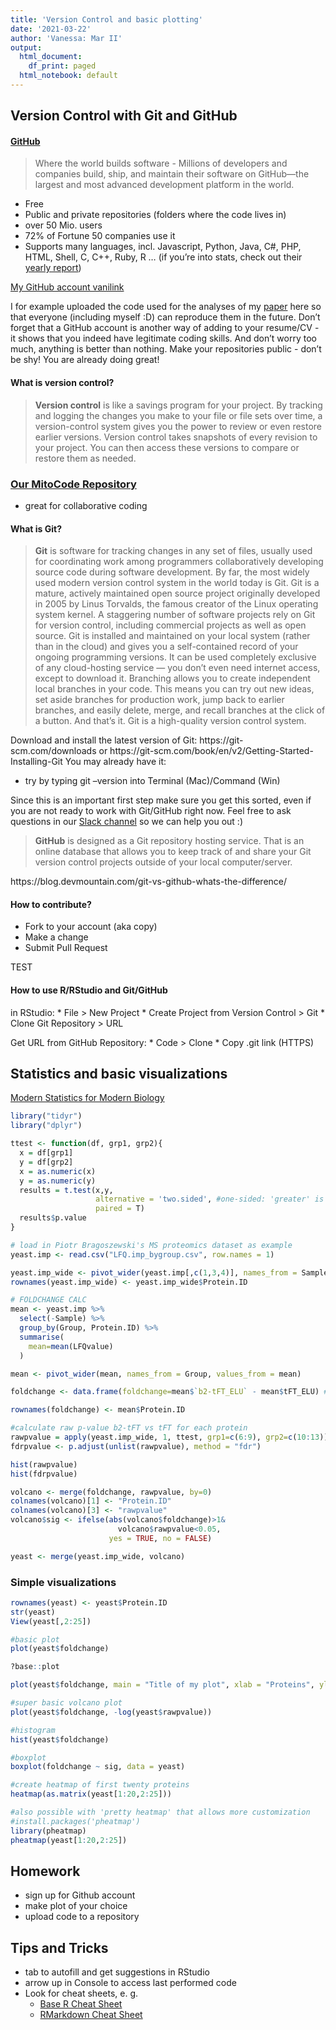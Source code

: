 ```yaml
---
title: 'Version Control and basic plotting'
date: '2021-03-22'
author: 'Vanessa: Mar II'
output:
  html_document:
    df_print: paged
  html_notebook: default
---
```


## Version Control with Git and GitHub

#### [GitHub](https://github.com/)

>Where the world builds software - 
Millions of developers and companies build, ship, and maintain their software on GitHub—the largest and most advanced development platform in the world.

* Free
* Public and private repositories (folders where the code lives in)
* over 50 Mio. users
* 72% of Fortune 50 companies use it
* Supports many languages, incl. Javascript, Python, Java, C#, PHP, HTML, Shell, C, C++, Ruby, R ... (if you're into stats, check out their [yearly report](https://octoverse.github.com/))

[My GitHub account vanilink](https://github.com/vanilink)

I for example uploaded the code used for the analyses of my [paper](doi.org/10.1038/s42255-020-00278-3) here so that everyone (including myself :D) can reproduce them in the future. Don't forget that a GitHub account is another way of adding to your resume/CV - it shows that you indeed have legitimate coding skills. And don't worry too much, anything is better than nothing. Make your repositories public - don't be shy! You are already doing great! 

#### What is version control?

> **Version control** is like a savings program for your project. By tracking and logging the changes you make to your file or file sets over time, a version-control system gives you the power to review or even restore earlier versions. Version control takes snapshots of every revision to your project. You can then access these versions to compare or restore them as needed.

### [Our MitoCode Repository](https://github.com/DatViseR/MitoCode_R_Workshops)

* great for collaborative coding

#### What is Git?

> **Git** is software for tracking changes in any set of files, usually used for coordinating work among programmers collaboratively developing source code during software development. By far, the most widely used modern version control system in the world today is Git. Git is a mature, actively maintained open source project originally developed in 2005 by Linus Torvalds, the famous creator of the Linux operating system kernel. A staggering number of software projects rely on Git for version control, including commercial projects as well as open source.
> Git is installed and maintained on your local system (rather than in the cloud) and gives you a self-contained record of your ongoing programming versions. It can be used completely exclusive of any cloud-hosting service — you don’t even need internet access, except to download it. Branching allows you to create independent local branches in your code. This means you can try out new ideas, set aside branches for production work, jump back to earlier branches, and easily delete, merge, and recall branches at the click of a button. And that’s it. Git is a high-quality version control system.

Download and install the latest version of Git: https://git-scm.com/downloads or https://git-scm.com/book/en/v2/Getting-Started-Installing-Git 
You may already have it:

* try by typing    git --version     into Terminal (Mac)/Command (Win)

Since this is an important first step make sure you get this sorted, even if you are not ready to work with Git/GitHub right now. Feel free to ask questions in our [Slack channel](https://join.slack.com/t/mitocodeworkspace/shared_invite/zt-o4q15mf8-ilwjxdnS0DjfFjp8jI92Aw) so we can help you out :) 

> **GitHub** is designed as a Git repository hosting service. That is an online database that allows you to keep track of and share your Git version control projects outside of your local computer/server.

https://blog.devmountain.com/git-vs-github-whats-the-difference/

#### How to contribute?

* Fork to your account (aka copy)
* Make a change
* Submit Pull Request

TEST

#### How to use R/RStudio and Git/GitHub

in RStudio:
* File > New Project
* Create Project from Version Control > Git
* Clone Git Repository > URL

Get URL from GitHub Repository:
* Code > Clone
* Copy .git link (HTTPS)


## Statistics and basic visualizations

[Modern Statistics for Modern Biology](https://www.huber.embl.de/msmb/Chap-Testing.html)

```r
library("tidyr")
library("dplyr")

ttest <- function(df, grp1, grp2){ 
  x = df[grp1]
  y = df[grp2]
  x = as.numeric(x)
  y = as.numeric(y)
  results = t.test(x,y, 
                   alternative = 'two.sided', #one-sided: 'greater' is x > y
                   paired = T)
  results$p.value
}

# load in Piotr Bragoszewski's MS proteomics dataset as example
yeast.imp <- read.csv("LFQ.imp_bygroup.csv", row.names = 1)

yeast.imp_wide <- pivot_wider(yeast.imp[,c(1,3,4)], names_from = Sample, values_from = LFQvalue)
rownames(yeast.imp_wide) <- yeast.imp_wide$Protein.ID

# FOLDCHANGE CALC
mean <- yeast.imp %>%
  select(-Sample) %>%
  group_by(Group, Protein.ID) %>%
  summarise(
    mean=mean(LFQvalue)
  )

mean <- pivot_wider(mean, names_from = Group, values_from = mean)

foldchange <- data.frame(foldchange=mean$`b2-tFT_ELU` - mean$tFT_ELU) # calculate FC as difference between log2 averages

rownames(foldchange) <- mean$Protein.ID

#calculate raw p-value b2-tFT vs tFT for each protein
rawpvalue = apply(yeast.imp_wide, 1, ttest, grp1=c(6:9), grp2=c(10:13))
fdrpvalue <- p.adjust(unlist(rawpvalue), method = "fdr")

hist(rawpvalue)
hist(fdrpvalue)

volcano <- merge(foldchange, rawpvalue, by=0)
colnames(volcano)[1] <- "Protein.ID"
colnames(volcano)[3] <- "rawpvalue"
volcano$sig <- ifelse(abs(volcano$foldchange)>1&
                        volcano$rawpvalue<0.05,
                      yes = TRUE, no = FALSE)

yeast <- merge(yeast.imp_wide, volcano)
```

### Simple visualizations

```r

rownames(yeast) <- yeast$Protein.ID
str(yeast)
View(yeast[,2:25])

#basic plot
plot(yeast$foldchange)

?base::plot

plot(yeast$foldchange, main = "Title of my plot", xlab = "Proteins", ylab = "Fold change")

#super basic volcano plot
plot(yeast$foldchange, -log(yeast$rawpvalue))

#histogram
hist(yeast$foldchange)

#boxplot
boxplot(foldchange ~ sig, data = yeast)

#create heatmap of first twenty proteins
heatmap(as.matrix(yeast[1:20,2:25]))

#also possible with 'pretty heatmap' that allows more customization
#install.packages('pheatmap')
library(pheatmap)
pheatmap(yeast[1:20,2:25])

```

## Homework

* sign up for Github account
* make plot of your choice
* upload code to a repository

## Tips and Tricks

* tab to autofill and get suggestions in RStudio
* arrow up in Console to access last performed code
* Look for cheat sheets, e. g. 
  + [Base R Cheat Sheet](https://rstudio.com/wp-content/uploads/2016/10/r-cheat-sheet-3.pdf)
  + [RMarkdown Cheat Sheet](https://rstudio.com/wp-content/uploads/2015/02/rmarkdown-cheatsheet.pdf)

